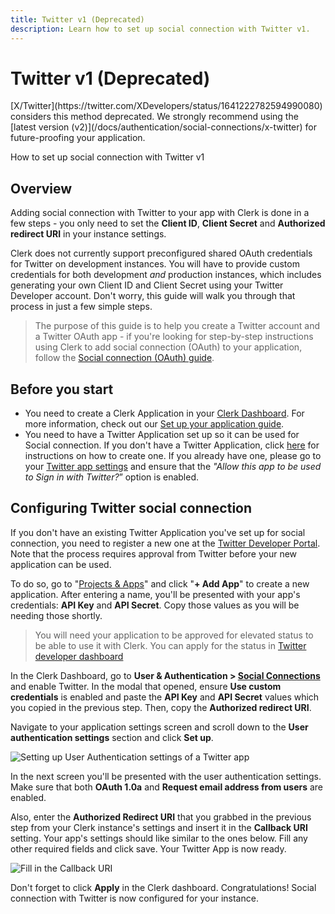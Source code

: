 ---
title: Twitter v1 (Deprecated)
description: Learn how to set up social connection with Twitter v1.
---

# Twitter v1 (Deprecated)

<Callout type="danger">
  [X/Twitter](https://twitter.com/XDevelopers/status/1641222782594990080) considers this method deprecated. We strongly recommend using the [latest version (v2)](/docs/authentication/social-connections/x-twitter) for future-proofing your application.
</Callout>

How to set up social connection with Twitter v1

## Overview

Adding social connection with Twitter to your app with Clerk is done in a few steps - you only need to set the **Client ID**, **Client Secret** and **Authorized redirect URI** in your instance settings.

Clerk does not currently support preconfigured shared OAuth credentials for Twitter on development instances. You will have to provide custom credentials for both development *and* production instances, which includes generating your own Client ID and Client Secret using your Twitter Developer account. Don't worry, this guide will walk you through that process in just a few simple steps.

> The purpose of this guide is to help you create a Twitter account and a Twitter OAuth app - if you're looking for step-by-step instructions using Clerk to add social connection (OAuth) to your application, follow the [Social connection (OAuth) guide](/docs/authentication/social-connections/oauth).

## Before you start

- You need to create a Clerk Application in your [Clerk Dashboard](https://dashboard.clerk.com/). For more information, check out our [Set up your application guide](/docs/quickstarts/setup-clerk).
- You need to have a Twitter Application set up so it can be used for Social connection. If you don't have a Twitter Application, click [here](https://developer.twitter.com/en/docs/apps/overview) for instructions on how to create one. If you already have one, please go to your [Twitter app settings](https://developer.twitter.com/en/portal/projects-and-apps) and ensure that the *"Allow this app to be used to Sign in with Twitter?*” option is enabled.

## Configuring Twitter social connection

If you don't have an existing Twitter Application you've set up for social connection, you need to register a new one at the [Twitter Developer Portal](https://developer.twitter.com/en/portal/dashboard). Note that the process requires approval from Twitter before your new application can be used.

To do so, go to "[Projects & Apps](https://developer.twitter.com/en/portal/projects-and-apps)" and click "**+ Add App**" to create a new application. After entering a name, you'll be presented with your app's credentials: **API Key** and **API Secret**. Copy those values as you will be needing those shortly.

> You will need your application to be approved for elevated status to be able to use it with Clerk. You can apply for the status in [Twitter developer dashboard](https://developer.twitter.com/en/portal/products/elevated)

In the Clerk Dashboard, go to **User & Authentication > [Social Connections](https://dashboard.clerk.com/last-active?path=user-authentication/social-connections)** and enable Twitter. In the modal that opened, ensure **Use custom credentials** is enabled and paste the **API Key** and **API Secret** values which you copied in the previous step. Then, copy the **Authorized redirect URI**.

Navigate to your application settings screen and scroll down to the **User authentication settings** section and click **Set up**.

![Setting up User Authentication settings of a Twitter app](/docs/images/authentication-providers/twitter/a5b63a206cc6a04fd8b143dd191483c4f6e81d66-979x618.png)

In the next screen you'll be presented with the user authentication settings. Make sure that both **OAuth 1.0a** and **Request email address from users** are enabled.

Also, enter the **Authorized Redirect URI** that you grabbed in the previous step from your Clerk instance's settings and insert it in the **Callback URI** setting. Your app's settings should like similar to the ones below.  Fill any other required fields and click save. Your Twitter App is now ready.

![Fill in the Callback URI](/docs/images/authentication-providers/twitter/89fc23c0ac843ba74831c669e17c44a31896a8d7-1196x954.png)

Don't forget to click **Apply** in the Clerk dashboard. Congratulations! Social connection with Twitter is now configured for your instance.
